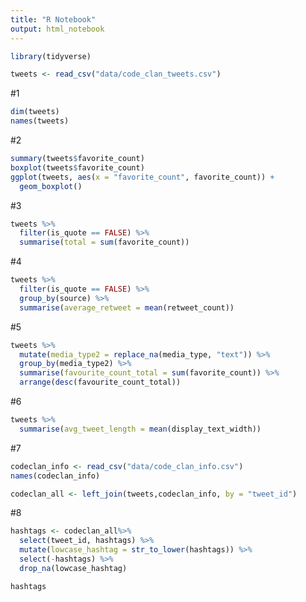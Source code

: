 ```yaml
---
title: "R Notebook"
output: html_notebook
---
```


```r
library(tidyverse)
```

```r
tweets <- read_csv("data/code_clan_tweets.csv")
```

#1
```r
dim(tweets)
names(tweets)
```

#2
```r
summary(tweets$favorite_count)
boxplot(tweets$favorite_count)
ggplot(tweets, aes(x = "favorite_count", favorite_count)) + 
  geom_boxplot()
```

#3
```r
tweets %>%
  filter(is_quote == FALSE) %>%
  summarise(total = sum(favorite_count))

```

#4
```r
tweets %>%
  filter(is_quote == FALSE) %>%
  group_by(source) %>%
  summarise(average_retweet = mean(retweet_count))
```



#5
```r
tweets %>%
  mutate(media_type2 = replace_na(media_type, "text")) %>%
  group_by(media_type2) %>%
  summarise(favourite_count_total = sum(favorite_count)) %>%
  arrange(desc(favourite_count_total))
```

#6

```r
tweets %>%
  summarise(avg_tweet_length = mean(display_text_width))
```

#7

```r
codeclan_info <- read_csv("data/code_clan_info.csv")
names(codeclan_info)
```

```r
codeclan_all <- left_join(tweets,codeclan_info, by = "tweet_id")
```


#8

```r
hashtags <- codeclan_all%>% 
  select(tweet_id, hashtags) %>%
  mutate(lowcase_hashtag = str_to_lower(hashtags)) %>%
  select(-hashtags) %>%
  drop_na(lowcase_hashtag)

hashtags
```





